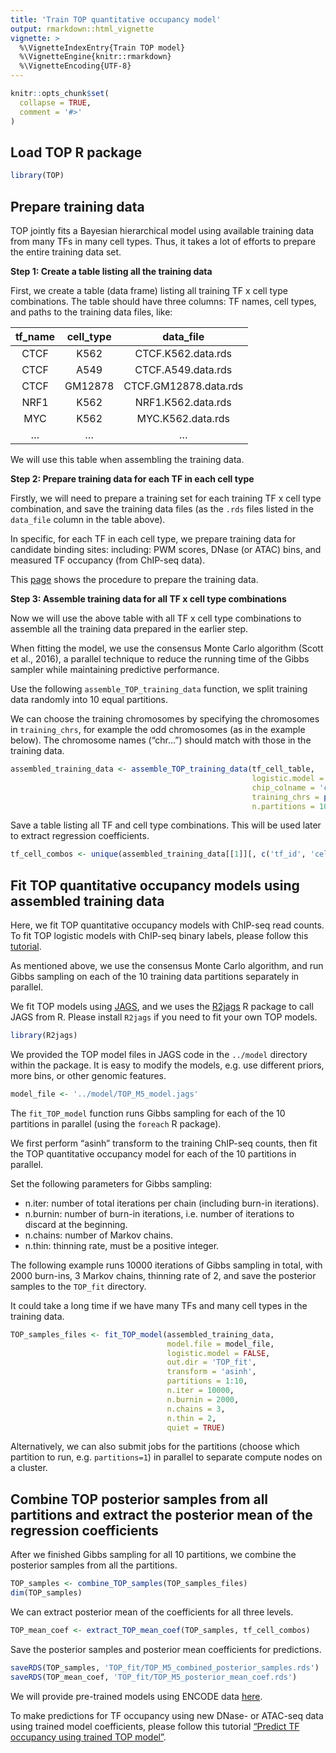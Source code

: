 ```yaml
---
title: 'Train TOP quantitative occupancy model'
output: rmarkdown::html_vignette
vignette: >
  %\VignetteIndexEntry{Train TOP model}
  %\VignetteEngine{knitr::rmarkdown}
  %\VignetteEncoding{UTF-8}
---
```


```r
knitr::opts_chunk$set(
  collapse = TRUE,
  comment = '#>'
)
```

Load TOP R package
---------------------

```r
library(TOP)
```


Prepare training data
---------------------

TOP jointly fits a Bayesian hierarchical model using available training data 
from many TFs in many cell types. 
Thus, it takes a lot of efforts to prepare the entire training data set.

**Step 1: Create a table listing all the training data**

First, we create a table (data frame) listing all training TF x cell type 
combinations. The table should have three columns:
TF names, cell types, and paths to the training data files, like:

|   tf_name    |   cell_type   |        data_file         |
|:------------:|:-------------:|:------------------------:|
|     CTCF     |     K562      |   CTCF.K562.data.rds     |
|     CTCF     |     A549      |   CTCF.A549.data.rds     |
|     CTCF     |    GM12878    |   CTCF.GM12878.data.rds  |
|     NRF1     |     K562      |   NRF1.K562.data.rds     |
|     MYC      |     K562      |   MYC.K562.data.rds      |
|     ...      |     ...       |   ...                    |

We will use this table when assembling the training data. 

**Step 2: Prepare training data for each TF in each cell type**

Firstly, we will need to prepare a training set
for each training TF x cell type combination, and save the training data files 
(as the `.rds` files listed in the `data_file` column in the table above).

In specific, for each TF in each cell type, 
we prepare training data for candidate binding sites:
including: PWM scores, DNase (or ATAC) bins, 
and measured TF occupancy (from ChIP-seq data).

This [page](data_preparation.html) shows the procedure to prepare the training data.

**Step 3: Assemble training data for all TF x cell type combinations**

Now we will use the above table with all TF x cell type combinations to assemble 
all the training data prepared in the earlier step. 

When fitting the model, we use the consensus Monte Carlo algorithm 
(Scott et al., 2016), a parallel technique to reduce the running time of 
the Gibbs sampler while maintaining predictive performance. 

Use the following `assemble_TOP_training_data` function, 
we split training data randomly into 10 equal partitions. 

We can choose the training chromosomes by specifying the chromosomes in 
`training_chrs`, for example the odd chromosomes (as in the example below).
The chromosome names ("chr...") should match with those in the training data.

```r
assembled_training_data <- assemble_TOP_training_data(tf_cell_table,
                                                      logistic.model = FALSE,
                                                      chip_colname = 'chip',
                                                      training_chrs = paste0('chr', seq(1,21,2)), 
                                                      n.partitions = 10)
```

Save a table listing all TF and cell type combinations. 
This will be used later to extract regression coefficients.
```r
tf_cell_combos <- unique(assembled_training_data[[1]][, c('tf_id', 'cell_id', 'tf_name', 'cell_type')])
```

Fit TOP quantitative occupancy models using assembled training data
--------------------------------------------------------------------

Here, we fit TOP quantitative occupancy models with ChIP-seq read counts. 
To fit TOP logistic models with ChIP-seq binary labels, 
please follow this [tutorial](train_TOP_logistic_model.htmll).

As mentioned above, we use the consensus Monte Carlo algorithm, and run 
Gibbs sampling on each of the 10 training data partitions separately in parallel.

We fit TOP models using [JAGS](https://mcmc-jags.sourceforge.io), 
and we uses the [R2jags](https://cran.r-project.org/web/packages/R2jags/) R package to call JAGS from R.
Please install `R2jags` if you need to fit your own TOP models. 
```r
library(R2jags)
```

We provided the TOP model files in JAGS code 
in the `../model` directory within the package. 
It is easy to modify the models, e.g. use different priors, 
more bins, or other genomic features.  
```r
model_file <- '../model/TOP_M5_model.jags'
```

The `fit_TOP_model` function runs Gibbs sampling for each of the 10 partitions 
in parallel (using the `foreach` R package). 

We first perform "asinh" transform to the training ChIP-seq counts,
then fit the TOP quantitative occupancy model for each of the 10 partitions in parallel.

Set the following parameters for Gibbs sampling: 

- n.iter: number of total iterations per chain (including burn-in iterations).
- n.burnin: number of burn-in iterations, i.e. number of iterations to discard at the beginning.
- n.chains: number of Markov chains.
- n.thin: thinning rate, must be a positive integer.

The following example runs 10000 iterations of Gibbs sampling in total, 
with 2000 burn-ins, 3 Markov chains, thinning rate of 2, 
and save the posterior samples to the `TOP_fit` directory. 

It could take a long time if we have many TFs and many cell types
in the training data.

```r
TOP_samples_files <- fit_TOP_model(assembled_training_data, 
                                   model.file = model_file,
                                   logistic.model = FALSE,
                                   out.dir = 'TOP_fit',
                                   transform = 'asinh', 
                                   partitions = 1:10,
                                   n.iter = 10000,
                                   n.burnin = 2000,
                                   n.chains = 3,
                                   n.thin = 2,
                                   quiet = TRUE)
```

Alternatively, we can also submit jobs for the partitions
(choose which partition to run, e.g. `partitions=1`) 
in parallel to separate compute nodes on a cluster. 

Combine TOP posterior samples from all partitions and extract the posterior mean of the regression coefficients
----------------------------------------------------------------------------------------------------------------

After we finished Gibbs sampling for all 10 partitions, 
we combine the posterior samples from all the partitions.
```r
TOP_samples <- combine_TOP_samples(TOP_samples_files)
dim(TOP_samples)
```

We can extract posterior mean of the coefficients for all three levels.
```r
TOP_mean_coef <- extract_TOP_mean_coef(TOP_samples, tf_cell_combos)
```

Save the posterior samples and posterior mean coefficients for predictions.
```r
saveRDS(TOP_samples, 'TOP_fit/TOP_M5_combined_posterior_samples.rds')
saveRDS(TOP_mean_coef, 'TOP_fit/TOP_M5_posterior_mean_coef.rds')
```

We will provide pre-trained models using ENCODE data
[here](https://users.cs.duke.edu/~amink/software/).

To make predictions for TF occupancy using new DNase- or ATAC-seq data 
using trained model coefficients,
please follow this tutorial ["Predict TF occupancy using trained TOP model"](predict_TF_occupancy_with_trained_model.html).

